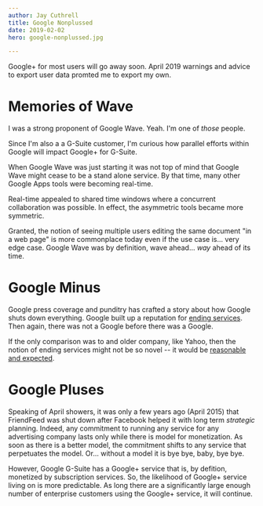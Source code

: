 ```yaml
---
author: Jay Cuthrell
title: Google Nonplussed
date: 2019-02-02
hero: google-nonplussed.jpg

---
```


Google+ for most users will go away soon. April 2019 warnings and advice to export user data promted me to export my own.

Memories of Wave
================

I was a strong proponent of Google Wave. Yeah. I'm one of _those_ people.

Since I'm also a a G-Suite customer, I'm curious how parallel efforts within Google will impact Google+ for G-Suite. 

When Google Wave was just starting it was not top of mind that Google Wave might cease to be a stand alone service. By that time, many other Google Apps tools were becoming real-time.

Real-time appealed to shared time windows where a concurrent collaboration was possible. In effect, the asymmetric tools became more symmetric.

Granted, the notion of seeing multiple users editing the same document "in a web page" is more commonplace today even if the use case is... very edge case. Google Wave was by definition, wave ahead... _way_ ahead of its time.

Google Minus
============

Google press coverage and punditry has crafted a story about how Google shuts down everything. Google built up a reputation for [ending services](https://en.wikipedia.org/wiki/Category:Discontinued_Google_services). Then again, there was not a Google before there was a Google.

If the only comparison was to and older company, like Yahoo, then the notion of ending services might not be so novel -- it would be [reasonable and expected](https://en.wikipedia.org/wiki/Category:Discontinued_Yahoo!_services). 

Google Pluses
=============

Speaking of April showers, it was only a few years ago (April 2015) that FriendFeed was shut down after Facebook helped it with long term _strategic_ planning. Indeed, any commitment to running any service for any advertising company lasts only while there is model for monetization. As soon as there is a better model, the commitment shifts to any service that perpetuates the model. Or... without a model it is bye bye, baby, bye bye.

However, Google G-Suite has a Google+ service that is, by defition, monetized by subscription services. So, the likelihood of Google+ service living on is more predictable. As long there are a significantly large enough number of enterprise customers using the Google+ service, it will continue.


